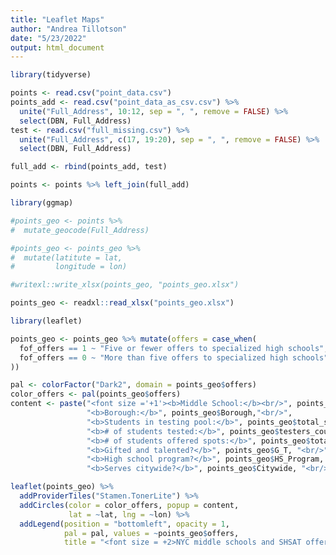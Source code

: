```yaml
---
title: "Leaflet Maps"
author: "Andrea Tillotson"
date: "5/23/2022"
output: html_document
---
```


```r
library(tidyverse)
```


```r
points <- read.csv("point_data.csv")
points_add <- read.csv("point_data_as_csv.csv") %>%
  unite("Full_Address", 10:12, sep = ", ", remove = FALSE) %>%
  select(DBN, Full_Address)
test <- read.csv("full_missing.csv") %>%
  unite("Full_Address", c(17, 19:20), sep = ", ", remove = FALSE) %>%
  select(DBN, Full_Address)

full_add <- rbind(points_add, test)

points <- points %>% left_join(full_add)
```

```r
library(ggmap)

#points_geo <- points %>%
#  mutate_geocode(Full_Address)

#points_geo <- points_geo %>%
#  mutate(latitute = lat,
#         longitude = lon)

#writexl::write_xlsx(points_geo, "points_geo.xlsx")

points_geo <- readxl::read_xlsx("points_geo.xlsx")
```

```r
library(leaflet)

points_geo <- points_geo %>% mutate(offers = case_when(
  fof_offers == 1 ~ "Five or fewer offers to specialized high schools",
  fof_offers == 0 ~ "More than five offers to specialized high schools"
))

pal <- colorFactor("Dark2", domain = points_geo$offers)
color_offers <- pal(points_geo$offers)
content <- paste("<font size ='+1'><b>Middle School:</b><br/>", points_geo$MS, "<br/</font size><br/>",
                 "<b>Borough:</b>", points_geo$Borough,"<br/>",
                 "<b>Students in testing pool:</b>", points_geo$total_students,"<br/>",
                 "<b># of students tested:</b>", points_geo$testers_count,"<br/>",
                 "<b># of students offered spots:</b>", points_geo$total_offers, "<br/>",
                 "<b>Gifted and talented?</b>", points_geo$G_T, "<br/>",
                 "<b>High school program?</b>", points_geo$HS_Program, "<br/>",
                 "<b>Serves citywide?</b>", points_geo$Citywide, "<br/>")

leaflet(points_geo) %>%
  addProviderTiles("Stamen.TonerLite") %>%
  addCircles(color = color_offers, popup = content,
             lat = ~lat, lng = ~lon) %>%
  addLegend(position = "bottomleft", opacity = 1,
            pal = pal, values = ~points_geo$offers,
            title = "<font size = +2>NYC middle schools and SHSAT offers</font size>")
```